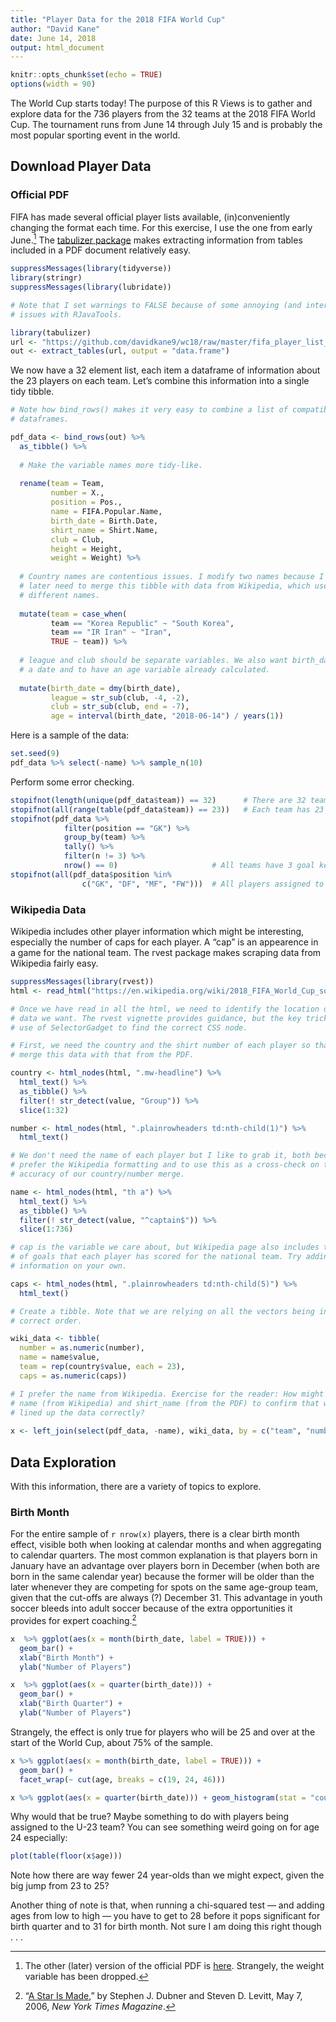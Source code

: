 ```yaml
---
title: "Player Data for the 2018 FIFA World Cup"
author: "David Kane"
date: June 14, 2018
output: html_document
---
```


```r
knitr::opts_chunk$set(echo = TRUE)
options(width = 90)
```

The World Cup starts today! The purpose of this R Views is to gather and explore data for the 736 players from the 32 teams at the 2018 FIFA World Cup. The tournament runs from June 14 through July 15 and is probably the most popular sporting event in the world.

## Download Player Data

### Official PDF

FIFA has made several official player lists available, (in)conveniently changing the format each time. For this exercise, I use the one from early June.[^1] The [tabulizer package](https://CRAN.R-project.org/package=tabulizer) makes extracting information from tables included in a PDF document relatively easy. 

```r
suppressMessages(library(tidyverse))
library(stringr)
suppressMessages(library(lubridate))

# Note that I set warnings to FALSE because of some annoying (and intermittent)
# issues with RJavaTools.

library(tabulizer)
url <- "https://github.com/davidkane9/wc18/raw/master/fifa_player_list_1.pdf"
out <- extract_tables(url, output = "data.frame")
```

We now have a 32 element list, each item a dataframe of information about the 23 players on each team. Let's combine this information into a single tidy tibble.

```r
# Note how bind_rows() makes it very easy to combine a list of compatible
# dataframes.

pdf_data <- bind_rows(out) %>% 
  as_tibble() %>% 
  
  # Make the variable names more tidy-like.
  
  rename(team = Team,
         number = X.,
         position = Pos.,
         name = FIFA.Popular.Name,
         birth_date = Birth.Date,
         shirt_name = Shirt.Name,
         club = Club,
         height = Height,
         weight = Weight) %>% 
  
  # Country names are contentious issues. I modify two names because I will
  # later need to merge this tibble with data from Wikipedia, which uses
  # different names.
  
  mutate(team = case_when(
         team == "Korea Republic" ~ "South Korea",
         team == "IR Iran" ~ "Iran",
         TRUE ~ team)) %>% 
  
  # league and club should be separate variables. We also want birth_date to be
  # a date and to have an age variable already calculated.
  
  mutate(birth_date = dmy(birth_date),
         league = str_sub(club, -4, -2),
         club = str_sub(club, end = -7),
         age = interval(birth_date, "2018-06-14") / years(1))
```

Here is a sample of the data:

```r
set.seed(9)
pdf_data %>% select(-name) %>% sample_n(10)
```


Perform some error checking.

```r
stopifnot(length(unique(pdf_data$team)) == 32)      # There are 32 teams.
stopifnot(all(range(table(pdf_data$team)) == 23))   # Each team has 23 players.
stopifnot(pdf_data %>% 
            filter(position == "GK") %>% 
            group_by(team) %>% 
            tally() %>% 
            filter(n != 3) %>% 
            nrow() == 0)                     # All teams have 3 goal keepers.
stopifnot(all(pdf_data$position %in% 
                c("GK", "DF", "MF", "FW")))  # All players assigned to 1 of 4 positions.

```
### Wikipedia Data

Wikipedia includes other player information which might be interesting, especially the number of caps for each player. A "cap" is an appearence in a game for the national team. The rvest package makes scraping data from Wikipedia fairly easy.

```r
suppressMessages(library(rvest))
html <- read_html("https://en.wikipedia.org/wiki/2018_FIFA_World_Cup_squads")

# Once we have read in all the html, we need to identify the location of the
# data we want. The rvest vignette provides guidance, but the key trick is the
# use of SelectorGadget to find the correct CSS node.

# First, we need the country and the shirt number of each player so that we can
# merge this data with that from the PDF.

country <- html_nodes(html, ".mw-headline") %>% 
  html_text() %>%
  as_tibble() %>% 
  filter(! str_detect(value, "Group")) %>% 
  slice(1:32)

number <- html_nodes(html, ".plainrowheaders td:nth-child(1)") %>% 
  html_text()

# We don't need the name of each player but I like to grab it, both because I
# prefer the Wikipedia formatting and to use this as a cross-check on the
# accuracy of our country/number merge.

name <- html_nodes(html, "th a") %>% 
  html_text() %>% 
  as_tibble() %>% 
  filter(! str_detect(value, "^captain$")) %>% 
  slice(1:736)

# cap is the variable we care about, but Wikipedia page also includes the number
# of goals that each player has scored for the national team. Try adding that
# information on your own.

caps <- html_nodes(html, ".plainrowheaders td:nth-child(5)") %>% 
  html_text()

# Create a tibble. Note that we are relying on all the vectors being in the
# correct order.

wiki_data <- tibble(
  number = as.numeric(number),
  name = name$value,
  team = rep(country$value, each = 23),
  caps = as.numeric(caps))

# I prefer the name from Wikipedia. Exercise for the reader: How might we use
# name (from Wikipedia) and shirt_name (from the PDF) to confirm that we have
# lined up the data correctly?
  
x <- left_join(select(pdf_data, -name), wiki_data, by = c("team", "number"))
```

## Data Exploration

With this information, there are a variety of topics to explore.

### Birth Month

For the entire sample of `r nrow(x)` players, there is a clear birth month effect, visible both when looking at calendar months and when aggregating to calendar quarters. The most common explanation is that players born in January have an advantage over players born in December (when both are born in the same calendar year) because the former will be older than the later whenever they are competing for spots on the same age-group team, given that the cut-offs are always (?) December 31. This advantage in youth soccer bleeds into adult soccer because of the extra opportunities it provides for expert coaching.[^2] 

```r
x  %>% ggplot(aes(x = month(birth_date, label = TRUE))) + 
  geom_bar() +
  xlab("Birth Month") +
  ylab("Number of Players")
```

```r
x  %>% ggplot(aes(x = quarter(birth_date))) + 
  geom_bar() +
  xlab("Birth Quarter") +
  ylab("Number of Players")
```

Strangely, the effect is only true for players who will be 25 and over at the start of the World Cup, about 75% of the sample.

```r
x %>% ggplot(aes(x = month(birth_date, label = TRUE))) + 
  geom_bar() + 
  facet_wrap(~ cut(age, breaks = c(19, 24, 46)))
```

```r
x %>% ggplot(aes(x = quarter(birth_date))) + geom_histogram(stat = "count") + facet_wrap(~ cut(age, breaks = c(19, 24, 46)))
```
Why would that be true? Maybe something to do with players being assigned to the U-23 team? You can see something weird going on for age 24 especially:

```r
plot(table(floor(x$age)))
```

Note how there are way fewer 24 year-olds than we might expect, given the big jump from 23 to 25? 


Another thing of note is that, when running a chi-squared test --- and adding ages from low to high --- you have to get to 28 before it pops significant for birth quarter and to 31 for birth month. Not sure I am doing this right though . . .

[^1]: The other (later) version of the official PDF is [here](https://github.com/davidkane9/wc18/raw/master/fifa_player_list_2.pdf). Strangely, the weight variable has been dropped.

[^2]: "[A Star Is Made](https://www.nytimes.com/2006/05/07/magazine/07wwln_freak.html)," by Stephen J. Dubner and Steven D. Levitt, May 7, 2006, *New York Times Magazine*. 




